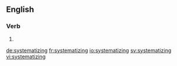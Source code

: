 ==English==

===Verb===
{{head|en}}

# {{present participle of|systematize|lang=en}}

[[de:systematizing]]
[[fr:systematizing]]
[[io:systematizing]]
[[sv:systematizing]]
[[vi:systematizing]]